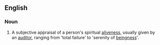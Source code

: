 ==English==
===Noun===
{{wikipedia}}
{{en-noun|-}}
#{{Scientology}} A subjective appraisal of a person's spiritual [[aliveness]], usually given by an [[auditor]], ranging from 'total failure' to 'serenity of [[beingness]]'.